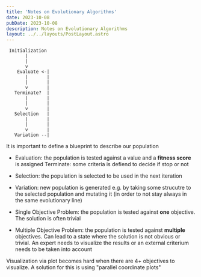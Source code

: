```yaml
---
title: 'Notes on Evolutionary Algorithms'
date: 2023-10-08
pubDate: 2023-10-08
description: Notes on Evolutionary Algorithms
layout: ../../layouts/PostLayout.astro
---
```


```
 Initialization
       |
       |
       v
    Evaluate <-|
       |       |
       |       |
       v       |
   Terminate?  |
       |       |
       |       |
       v       |
   Selection   |
       |       |
       |       |
       v       |
   Variation --|
```

It is important to define a blueprint to describe our population

- Evaluation: the population is tested against a value and a **fitness score** is assigned Terminate: some criteria is defiend to decide if stop or not
- Selection: the population is selected to be used in the next iteration
- Variation: new population is generated e.g. by taking some strucutre to the selected population and mutating it (in order to not stay always in the same evolutionary line)

- Single Objective Problem: the population is tested against **one** objective. The solution is often trivial
- Multiple Objective Problem: the population is tested against **multiple** objectives. Can lead to a state where the solution is not obvious or trivial. An expert needs to visualize the results or an external criterium needs to be taken into account

Visualization via plot becomes hard when there are 4+ objectives to visualize. A solution for this is using "parallel coordinate plots"
